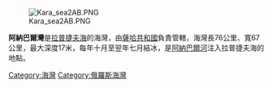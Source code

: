 [[Image:Kara_sea2AB.PNG|thumb]]

'''阿納巴爾灣'''是[[拉普捷夫海|拉普捷夫海]]的海灣，由[[薩哈共和國|薩哈共和國]]負責管轄，海灣長76公里、寬67公里，最大深度17米，每年十月至翌年七月結冰，是[[阿納巴爾河|阿納巴爾河]]注入拉普捷夫海的地點。

{{Coord|73|42|N|114|00|E|display=title|region:RU_type:waterbody_source:GNS-enwiki}}

[[Category:海灣|Category:海灣]]
[[Category:俄羅斯海灣|Category:俄羅斯海灣]]

{{Russia-geo-stub}}